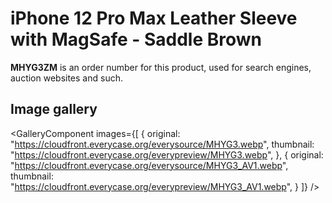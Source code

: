 
# iPhone 12 Pro Max Leather Sleeve with MagSafe - Saddle Brown

<Callout type='info' emoji='👉🏻'>**MHYG3ZM** is an order number for this product, used for search engines, auction websites and such.</Callout>

## Image gallery

<GalleryComponent
    images={[
      {
        original: "https://cloudfront.everycase.org/everysource/MHYG3.webp",
        thumbnail: "https://cloudfront.everycase.org/everypreview/MHYG3.webp",
      },
      {
        original: "https://cloudfront.everycase.org/everysource/MHYG3_AV1.webp",
        thumbnail: "https://cloudfront.everycase.org/everypreview/MHYG3_AV1.webp",
      }
    ]}
  />
